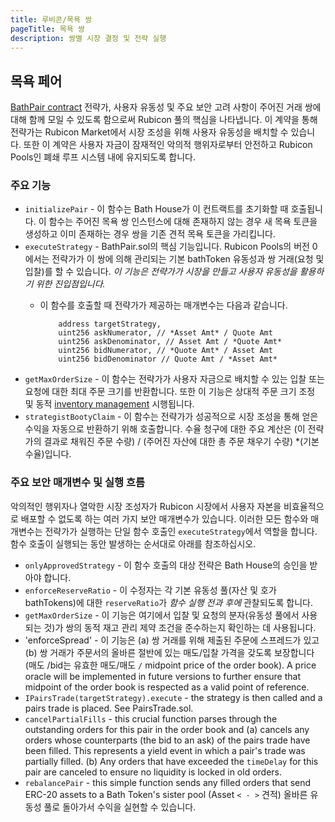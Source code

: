 ```yaml
---
title: 루비콘/목욕 쌍
pageTitle: 목욕 쌍
description: 쌍별 시장 결정 및 전략 실행
---
```


## 목욕 페어

[BathPair contract](https://github.com/RubiconDeFi/rubicon\_protocol/blob/master/contracts/rubiconPools/BathPair.sol) 전략가, 사용자 유동성 및 주요 보안 고려 사항이 주어진 거래 쌍에 대해 함께 모일 수 있도록 함으로써 Rubicon 풀의 핵심을 나타냅니다. 이 계약을 통해 전략가는 Rubicon Market에서 시장 조성을 위해 사용자 유동성을 배치할 수 있습니다. 또한 이 계약은 사용자 자금이 잠재적인 악의적 행위자로부터 안전하고 Rubicon Pools인 폐쇄 루프 시스템 내에 유지되도록 합니다.

### 주요 기능

* `initializePair` - 이 함수는 Bath House가 이 컨트랙트를 초기화할 때 호출됩니다. 이 함수는 주어진 목욕 쌍 인스턴스에 대해 존재하지 않는 경우 새 목욕 토큰을 생성하고 이미 존재하는 경우 쌍을 기존 견적 목욕 토큰을 가리킵니다.
* `executeStrategy` - BathPair.sol의 핵심 기능입니다. Rubicon Pools의 버전 0에서는 전략가가 이 쌍에 의해 관리되는 기본 bathToken 유동성과 쌍 거래(요청 및 입찰)를 할 수 있습니다. _이 기능은 전략가가 시장을 만들고 사용자 유동성을 활용하기 위한 진입점입니다._
  * 이 함수를 호출할 때 전략가가 제공하는 매개변수는 다음과 같습니다.

      ```
          address targetStrategy,
          uint256 askNumerator, // *Asset Amt* / Quote Amt
          uint256 askDenominator, // Asset Amt / *Quote Amt*
          uint256 bidNumerator, // *Quote Amt* / Asset Amt
          uint256 bidDenominator // Quote Amt / *Asset Amt*
      ```
* `getMaxOrderSize` - 이 함수는 전략가가 사용자 자금으로 배치할 수 있는 입찰 또는 요청에 대한 최대 주문 크기를 반환합니다. 또한 이 기능은 상대적 주문 크기 조정 및 동적 [inventory management](/docs/protocol/rubicon-pools/rubicon-pools#constraints-and-risk-parameters) 시행됩니다.
* `strategistBootyClaim` - 이 함수는 전략가가 성공적으로 시장 조성을 통해 얻은 수익을 자동으로 반환하기 위해 호출합니다. 수율 청구에 대한 주요 계산은 (이 전략가의 결과로 채워진 주문 수량) / (주어진 자산에 대한 총 주문 채우기 수량) \*(기본 수율)입니다.

### 주요 보안 매개변수 및 실행 흐름

악의적인 행위자나 열악한 시장 조성자가 Rubicon 시장에서 사용자 자본을 비효율적으로 배포할 수 없도록 하는 여러 가지 보안 매개변수가 있습니다. 이러한 모든 함수와 매개변수는 전략가가 실행하는 단일 함수 호출인 `executeStrategy`에서 역할을 합니다. 함수 호출이 실행되는 동안 발생하는 순서대로 아래를 참조하십시오.

* `onlyApprovedStrategy` - 이 함수 호출의 대상 전략은 Bath House의 승인을 받아야 합니다.
* `enforceReserveRatio` - 이 수정자는 각 기본 유동성 풀(자산 및 호가 bathTokens)에 대한 `reserveRatio`가 _함수 실행 전과 후에_ 관찰되도록 합니다.
* `getMaxOrderSize` - 이 기능은 여기에서 입찰 및 요청의 분자(유동성 풀에서 사용되는 것)가 쌍의 동적 재고 관리 제약 조건을 준수하는지 확인하는 데 사용됩니다.
* 'enforceSpread' - 이 기능은 (a) 쌍 거래를 위해 제출된 주문에 스프레드가 있고 (b) 쌍 거래가 주문서의 올바른 절반에 있는 매도/입찰 가격을 갖도록 보장합니다(매도 /bid는 유효한 매도/매도 `/` midpoint price of the order book). A price oracle will be implemented in future versions to further ensure that midpoint of the order book is respected as a valid point of reference.
* `IPairsTrade(targetStrategy).execute` - the strategy is then called and a pairs trade is placed. See PairsTrade.sol.
* `cancelPartialFills` - this crucial function parses through the outstanding orders for this pair in the order book and (a) cancels any orders whose counterparts (the bid to an ask) of the pairs trade have been filled. This represents a yield event in which a pair's trade was partially filled. (b) Any orders that have exceeded the `timeDelay` for this pair are canceled to ensure no liquidity is locked in old orders.
* `rebalancePair` - this simple function sends any filled orders that send ERC-20 assets to a Bath Token's sister pool (Asset `< - >` 견적) 올바른 유동성 풀로 돌아가서 수익을 실현할 수 있습니다.